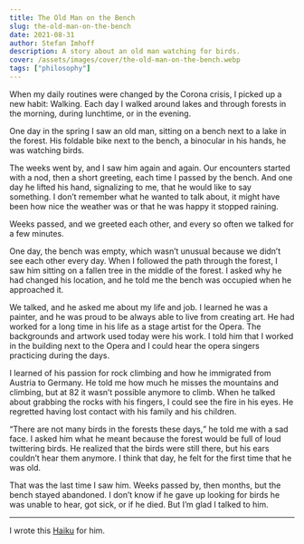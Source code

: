 ```yaml
---
title: The Old Man on the Bench
slug: the-old-man-on-the-bench
date: 2021-08-31
author: Stefan Imhoff
description: A story about an old man watching for birds.
cover: /assets/images/cover/the-old-man-on-the-bench.webp
tags: ["philosophy"]
---
```


When my daily routines were changed by the Corona crisis, I picked up a new habit: Walking. Each day I walked around lakes and through forests in the morning, during lunchtime, or in the evening.

One day in the spring I saw an old man, sitting on a bench next to a lake in the forest. His foldable bike next to the bench, a binocular in his hands, he was watching birds.

The weeks went by, and I saw him again and again. Our encounters started with a nod, then a short greeting, each time I passed by the bench. And one day he lifted his hand, signalizing to me, that he would like to say something. I don’t remember what he wanted to talk about, it might have been how nice the weather was or that he was happy it stopped raining.

Weeks passed, and we greeted each other, and every so often we talked for a few minutes.

One day, the bench was empty, which wasn’t unusual because we didn’t see each other every day. When I followed the path through the forest, I saw him sitting on a fallen tree in the middle of the forest. I asked why he had changed his location, and he told me the bench was occupied when he approached it.

We talked, and he asked me about my life and job. I learned he was a painter, and he was proud to be always able to live from creating art. He had worked for a long time in his life as a stage artist for the Opera. The backgrounds and artwork used today were his work. I told him that I worked in the building next to the Opera and I could hear the opera singers practicing during the days.

I learned of his passion for rock climbing and how he immigrated from Austria to Germany. He told me how much he misses the mountains and climbing, but at 82 it wasn’t possible anymore to climb. When he talked about grabbing the rocks with his fingers, I could see the fire in his eyes. He regretted having lost contact with his family and his children.

<q>There are not many birds in the forests these days,</q> he told me with a sad face. I asked him
what he meant because the forest would be full of loud twittering birds. He realized that the birds
were still there, but his ears couldn’t hear them anymore. I think that day, he felt for the first
time that he was old.

That was the last time I saw him. Weeks passed by, then months, but the bench stayed abandoned. I don’t know if he gave up looking for birds he was unable to hear, got sick, or if he died. But I’m glad I talked to him.

---

I wrote this [Haiku](/haiku/19/) for him.

